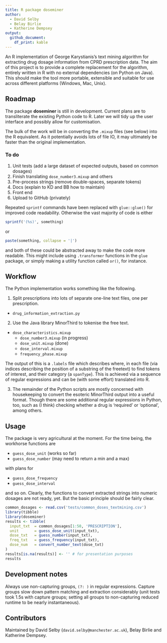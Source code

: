 ```yaml
---
title: R package doseminer
author:
  - David Selby
  - Belay Birlie
  - Katherine Dempsey
output:
  github_document:
    df_print: kable
---
```


<!-- badges: start -->
<!-- badges: end -->

An R implementation of George Karystianis's text mining algorithm for extracting
drug dosage information from CPRD prescription data.
The aim of this project is to provide a complete replacement for the algorithm,
entirely written in R with no external dependencies (on Python on Java).
This should make the tool more portable, extensible and suitable for use across
different platforms (Windows, Mac, Unix).

## Roadmap

The package **doseminer** is still in development.
Current plans are to transliterate the existing Python code to R.
Later we will tidy up the user interface and possibly allow for customisation.

The bulk of the work will be in converting the `.mixup` files (see below) into the R equivalent. As it potentially avoids lots of file IO, it may ultimately be faster than the original implementation.

### To do

1. Unit tests (add a large dataset of expected outputs, based on common dosages)
2. Finish translating `dose_number3.mixup` and others
3. Pre-process strings (remove double-spaces, separate tokens)
3. Docs (explain to KD and BB how to maintain)
4. Front end
5. Upload to GitHub (privately)

Repeated `sprintf` commands have been replaced with `glue::glue()` for
improved code readability. Otherwise the vast majority of code is either
```r
sprintf('(%s)', something)
```
or
```r
paste(something, collapse = '|')
```
and both of these could be abstracted away to make the code more readable.
This might include using `.transformer` functions in the `glue` package, or
simply making a utility function called `or()`, for instance.

## Workflow

The Python implementation works something like the following.

1. Split prescriptions into lots of separate one-line text files, one per prescription.
  - `drug_information_extraction.py`

2. Use the Java library MinorThird to tokenise the free text.
  - `dose_characteristics.mixup`
    + `dose_number3.mixup` (in progress)
    + `dose_unit.mixup`    (done)
    + `dose_interval.mixup`
    + `frequency_phase.mixup`
  
The output of this is a `.labels` file which describes where, in each file
(via indices describing the position of a substring of the freetext) to find
tokens of interest, and their category (a `spanType`). This is achieved via a
sequence of regular expressions and can be (with some effort) translated into R.

3. The remainder of the Python scripts are mostly concerned with housekeeping to
convert the esoteric MinorThird output into a useful format. Though there are
some additional regular expressions in Python, too, such as (I think) checking
whether a drug is 'required' or 'optional', among others.

## Usage

The package is very agricultural at the moment.
For the time being, the workhorse functions are

- `guess_dose_unit` (works so far)
- `guess_dose_number` (may need to return a min and a max)

with plans for

- `guess_dose_frequency`
- `guess_dose_interval`

and so on. Clearly, the functions to convert extracted strings into numeric
dosages are not ready, yet. But the basic principle should be fairly clear.

```r
common_dosages <- read.csv('tests/common_doses_textmining.csv')
library(tibble)
library(doseminer)
results <- tibble(
  input_txt  = common_dosages[1:50, 'PRESCRIPTION'],
  unit       = guess_dose_unit(input_txt),
  dose_txt   = guess_number(input_txt),
  freq_txt   = guess_frequency(input_txt),
  dose_num   = convert_number_text(dose_txt)
)
results[is.na(results)] <- '' # for presentation purposes
results
```

## Development notes

Always use non-capturing groups, `(?: )` in regular expressions. Capture groups
slow down pattern matching and extraction considerably (unit tests took 1.5s
with capture groups; setting all groups to non-capturing reduced runtime to
be nearly instantaneous).

## Contributors

Maintained by David Selby (`david.selby@manchester.ac.uk`), Belay Birlie and
Katherine Dempsey.
